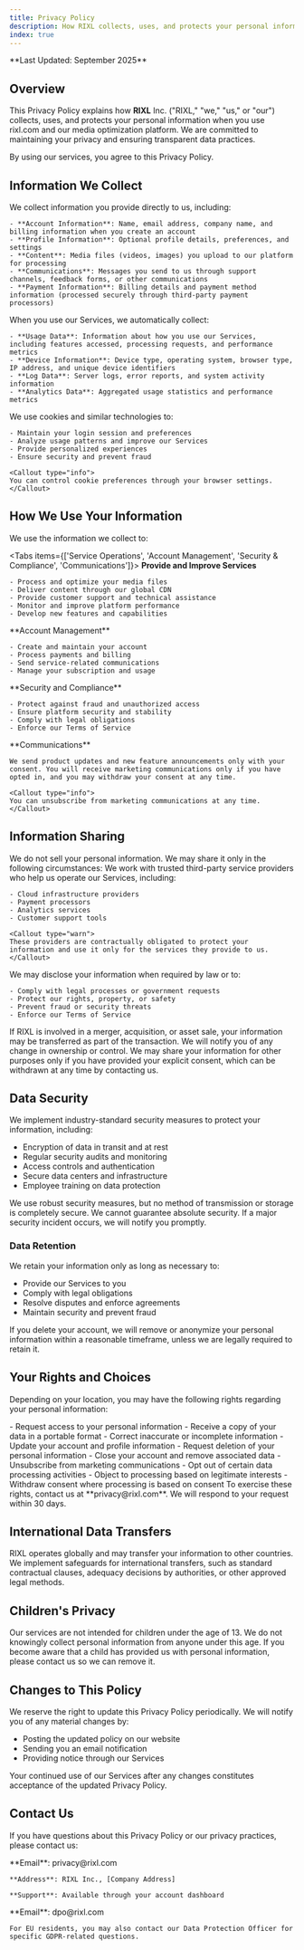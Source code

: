 ```yaml
---
title: Privacy Policy
description: How RIXL collects, uses, and protects your personal information when you use our media optimization platform and services.
index: true
---
```



<Callout type="info">
**Last Updated: September 2025**
</Callout>

## Overview

This Privacy Policy explains how **RIXL** Inc. ("RIXL," "we," "us," or "our") collects, uses, and protects your personal information when you use rixl.com and our media optimization platform. We are committed to maintaining your privacy and ensuring transparent data practices.

<Callout type="warn">
By using our services, you agree to this Privacy Policy.
</Callout>



## Information We Collect

<Cards>
  <Card title="Information You Provide" description="Data you directly share with us">
    We collect information you provide directly to us, including:

    - **Account Information**: Name, email address, company name, and billing information when you create an account
    - **Profile Information**: Optional profile details, preferences, and settings
    - **Content**: Media files (videos, images) you upload to our platform for processing
    - **Communications**: Messages you send to us through support channels, feedback forms, or other communications
    - **Payment Information**: Billing details and payment method information (processed securely through third-party payment processors)
  </Card>


  <Card title="Information We Collect Automatically" description="Data gathered during your use of our services">
    When you use our Services, we automatically collect:

    - **Usage Data**: Information about how you use our Services, including features accessed, processing requests, and performance metrics
    - **Device Information**: Device type, operating system, browser type, IP address, and unique device identifiers
    - **Log Data**: Server logs, error reports, and system activity information
    - **Analytics Data**: Aggregated usage statistics and performance metrics
  </Card>

  <Card title="Cookies and Tracking Technologies" description="Technologies that enhance your experience">
    We use cookies and similar technologies to:

    - Maintain your login session and preferences
    - Analyze usage patterns and improve our Services
    - Provide personalized experiences
    - Ensure security and prevent fraud

    <Callout type="info">
    You can control cookie preferences through your browser settings.
    </Callout>
  </Card>
</Cards>



## How We Use Your Information

We use the information we collect to:

<Tabs items={['Service Operations', 'Account Management', 'Security & Compliance', 'Communications']}>
  <Tab value="Service Operations">
    **Provide and Improve Services**

    - Process and optimize your media files
    - Deliver content through our global CDN
    - Provide customer support and technical assistance
    - Monitor and improve platform performance
    - Develop new features and capabilities
  </Tab>

  <Tab value="Account Management">
    **Account Management**

    - Create and maintain your account
    - Process payments and billing
    - Send service-related communications
    - Manage your subscription and usage
  </Tab>

  <Tab value="Security & Compliance">
    **Security and Compliance**

    - Protect against fraud and unauthorized access
    - Ensure platform security and stability
    - Comply with legal obligations
    - Enforce our Terms of Service
  </Tab>

  <Tab value="Communications">
    **Communications**

    We send product updates and new feature announcements only with your consent. You will receive marketing communications only if you have opted in, and you may withdraw your consent at any time.

    <Callout type="info">
    You can unsubscribe from marketing communications at any time.
    </Callout>
  </Tab>
</Tabs>



## Information Sharing

<Callout type="info">
We do not sell your personal information. We may share it only in the following circumstances:
</Callout>

<Cards>
  <Card title="Service Providers" description="Trusted partners who help operate our services">
    We work with trusted third-party service providers who help us operate our Services, including:

    - Cloud infrastructure providers
    - Payment processors
    - Analytics services
    - Customer support tools

    <Callout type="warn">
    These providers are contractually obligated to protect your information and use it only for the services they provide to us.
    </Callout>
  </Card>

  <Card title="Legal Requirements" description="When required by law or for protection">
    We may disclose your information when required by law or to:

    - Comply with legal processes or government requests
    - Protect our rights, property, or safety
    - Prevent fraud or security threats
    - Enforce our Terms of Service
  </Card>

  <Card title="Business Transfers" description="In case of corporate changes">
    If RIXL is involved in a merger, acquisition, or asset sale, your information may be transferred as part of the transaction. We will notify you of any change in ownership or control.
  </Card>

  <Card title="With Your Consent" description="Only when you explicitly agree">
    We may share your information for other purposes only if you have provided your explicit consent, which can be withdrawn at any time by contacting us.
  </Card>
</Cards>



## Data Security

We implement industry-standard security measures to protect your information, including:

- Encryption of data in transit and at rest
- Regular security audits and monitoring
- Access controls and authentication
- Secure data centers and infrastructure
- Employee training on data protection

<Callout type="warn">
We use robust security measures, but no method of transmission or storage is completely secure. We cannot guarantee absolute security. If a major security incident occurs, we will notify you promptly.
</Callout>

### Data Retention

We retain your information only as long as necessary to:

- Provide our Services to you
- Comply with legal obligations
- Resolve disputes and enforce agreements
- Maintain security and prevent fraud

<Callout type="info">
If you delete your account, we will remove or anonymize your personal information within a reasonable timeframe, unless we are legally required to retain it.
</Callout>



## Your Rights and Choices

Depending on your location, you may have the following rights regarding your personal information:

<Cards>
  <Card title="Access and Portability" description="Get your data">
    - Request access to your personal information
    - Receive a copy of your data in a portable format
  </Card>

  <Card title="Correction and Updates" description="Keep data accurate">
    - Correct inaccurate or incomplete information
    - Update your account and profile information
  </Card>

  <Card title="Deletion" description="Remove your data">
    - Request deletion of your personal information
    - Close your account and remove associated data
  </Card>

  <Card title="Opt-Out" description="Control communications">
    - Unsubscribe from marketing communications
    - Opt out of certain data processing activities
  </Card>

  <Card title="Data Processing Objections" description="Control how we use your data">
    - Object to processing based on legitimate interests
    - Withdraw consent where processing is based on consent
  </Card>
</Cards>

<Callout type="info">
To exercise these rights, contact us at **privacy@rixl.com**. We will respond to your request within 30 days.
</Callout>



## International Data Transfers

<Callout type="info">
RIXL operates globally and may transfer your information to other countries. We implement safeguards for international transfers, such as standard contractual clauses, adequacy decisions by authorities, or other approved legal methods.
</Callout>

## Children's Privacy

<Callout type="warn">
Our services are not intended for children under the age of 13. We do not knowingly collect personal information from anyone under this age. If you become aware that a child has provided us with personal information, please contact us so we can remove it.
</Callout>

## Changes to This Policy

We reserve the right to update this Privacy Policy periodically. We will notify you of any material changes by:

- Posting the updated policy on our website
- Sending you an email notification
- Providing notice through our Services

<Callout type="warn">
Your continued use of our Services after any changes constitutes acceptance of the updated Privacy Policy.
</Callout>

## Contact Us

If you have questions about this Privacy Policy or our privacy practices, please contact us:

<Cards>
  <Card title="General Privacy Questions" description="For privacy-related inquiries">
    **Email**: privacy@rixl.com

    **Address**: RIXL Inc., [Company Address]

    **Support**: Available through your account dashboard
  </Card>

  <Card title="EU Data Protection Officer" description="For EU residents">
    **Email**: dpo@rixl.com

    For EU residents, you may also contact our Data Protection Officer for specific GDPR-related questions.
  </Card>
</Cards>